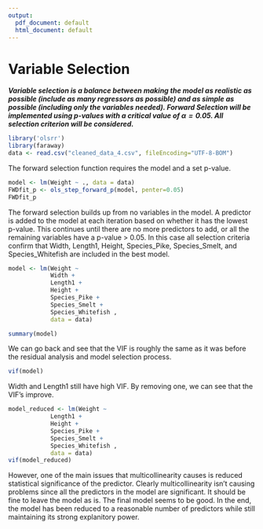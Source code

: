 ```yaml
---
output:
  pdf_document: default
  html_document: default
---
```

# Variable Selection

_**Variable selection is a balance between making the model as realistic as possible (include as many regressors as possible) and as simple as possible (including only the variables needed). Forward Selection will be implemented using p-values with a critical value of $\alpha=0.05$. All selection criterion will be considered.**_

```r

library('olsrr')
library(faraway)
data <- read.csv("cleaned_data_4.csv", fileEncoding="UTF-8-BOM")

```

The forward selection function requires the model and a set p-value.

```r

model <- lm(Weight ~ ., data = data)
FWDfit_p <- ols_step_forward_p(model, penter=0.05)
FWDfit_p

```

The forward selection builds up from no variables in the model. A predictor is added to the model at each iteration based on whether it has the lowest p-value. This continues until there are no more predictors to add, or all the remaining variables have a p-value > 0.05. In this case all selection criteria confirm that Width, Length1, Height, Species_Pike, Species_Smelt, and Species_Whitefish are included in the best model.

```r

model <- lm(Weight ~ 
            Width + 
            Length1 + 
            Height + 
            Species_Pike + 
            Species_Smelt + 
            Species_Whitefish , 
            data = data)

summary(model)

```

We can go back and see that the VIF is roughly the same as it was before the residual analysis and model selection process. 

```r

vif(model)

```

Width and Length1 still have high VIF. By removing one, we can see that the VIF's improve. 

```r

model_reduced <- lm(Weight ~ 
            Length1 + 
            Height + 
            Species_Pike + 
            Species_Smelt + 
            Species_Whitefish , 
            data = data)
vif(model_reduced)

```

However, one of the main issues that multicollinearity causes is reduced statistical significance of the predictor. Clearly multicollinearity isn't causing problems since all the predictors in the model are significant. It should be fine to leave the model as is. The final model seems to be good. In the end, the model has been reduced to a reasonable number of predictors while still maintaining its strong explanitory power.
